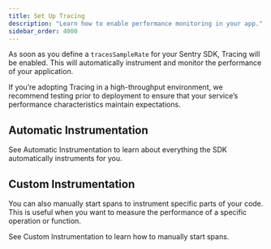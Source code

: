 ```yaml
---
title: Set Up Tracing
description: "Learn how to enable performance monitoring in your app."
sidebar_order: 4000
---
```


As soon as you define a `tracesSampleRate` for your Sentry SDK, Tracing will be enabled. This will automatically instrument and monitor the performance of your application.

<Note>

If you’re adopting Tracing in a high-throughput environment, we recommend testing prior to deployment to ensure that your service’s performance characteristics maintain expectations.

</Note>

<PlatformContent includePath="getting-started-config" />

## Automatic Instrumentation

See <PlatformLink to="/tracing/instrumentation/automatic-instrumentation">Automatic Instrumentation</PlatformLink> to learn about everything the SDK automatically instruments for you.

## Custom Instrumentation

You can also manually start spans to instrument specific parts of your code. This is useful when you want to measure the performance of a specific operation or function.

See <PlatformLink to="/tracing/instrumentation/custom-instrumentation">Custom Instrumentation</PlatformLink> to learn how to manually start spans.
